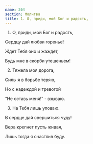 ```yaml
---
name: 264
section: Молитва
title: 1. О, приди, мой Бог и радость,
---
```

1. О, приди, мой Бог и радость,

Сердцу дай любви горенье!

Ждет Тебя оно и жаждет,

Будь мне в скорби утешеньем!


2. Тяжела моя дорога,

Силы я в борьбе теряю,

Но с надеждой и тревогой

“Не оставь меня!” - взываю.


3. На Тебя лишь уповаю.

В сердце дай свершиться чуду!

Вера крепнет пусть живая,

Лишь тогда я счастлив буду.